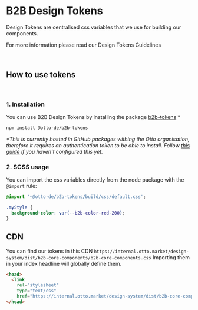 
<Meta title="Getting Started/Design Tokens Installation" />

# B2B Design Tokens

Design Tokens are centralised css variables that we use for building our components.

For more information please read our <LinkTo kind="Guidelines/Design Tokens">Design Tokens Guidelines</LinkTo>

<br />

## How to use tokens

<br />

### 1. Installation

You can use B2B Design Tokens by installing the package [b2b-tokens](https://github.com/otto-ec/b2b-design-system/packages/1292770) \*

```bash
npm install @otto-de/b2b-tokens
```

_\*This is currently hosted in GitHub packages withing the Otto organisation, therefore it requires an authentication
token to be able to install. Follow [this guide](?path=/story/getting-started-package-installation--page)
if you haven't configured this yet._

### 2. SCSS usage

You can import the css variables directly from the node package with the `@import` rule:

```css
@import '~@otto-de/b2b-tokens/build/css/default.css';

.myStyle {
  background-color: var(--b2b-color-red-200);
}
```

## CDN

You can find our tokens in this CDN `https://internal.otto.market/design-system/dist/b2b-core-components/b2b-core-components.css`
Importing them in your index headline will globally define them.

```html
<head>
  <link
    rel="stylesheet"
    type="text/css"
    href="https://internal.otto.market/design-system/dist/b2b-core-components/b2b-core-components.css" />
</head>
```
